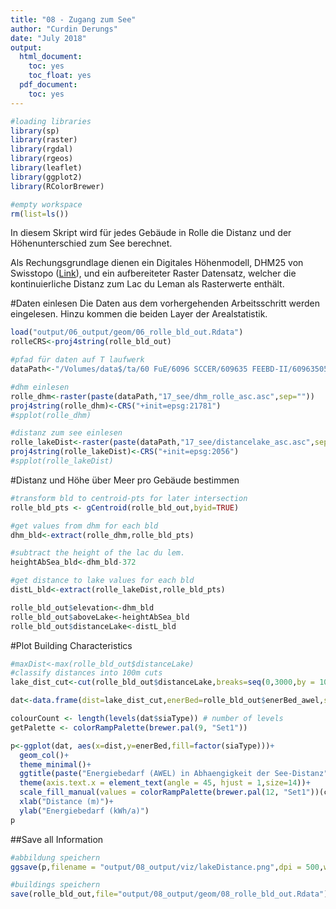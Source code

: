 ```yaml
---
title: "08 - Zugang zum See"
author: "Curdin Derungs"
date: "July 2018"
output:
  html_document:
    toc: yes
    toc_float: yes
  pdf_document:
    toc: yes
---
```


```r

#loading libraries
library(sp)
library(raster)
library(rgdal)
library(rgeos)
library(leaflet)
library(ggplot2)
library(RColorBrewer)

#empty workspace
rm(list=ls())
```

In diesem Skript wird für jedes Gebäude in Rolle die Distanz und der Höhenunterschied zum See berechnet.  

Als Rechungsgrundlage dienen ein Digitales Höhenmodell, DHM25 von Swisstopo ([Link](https://www.swisstopo.admin.ch/de/home/products/height/dhm25.html)), und ein aufbereiteter Raster Datensatz, welcher die kontinuierliche Distanz zum Lac du Leman als Rasterwerte enthält.

#Daten einlesen
Die Daten aus dem vorhergehenden Arbeitsschritt werden eingelesen. Hinzu kommen die beiden Layer der Arealstatistik.
```r
load("output/06_output/geom/06_rolle_bld_out.Rdata")
rolleCRS<-proj4string(rolle_bld_out)

#pfad für daten auf T laufwerk
dataPath<-"/Volumes/data$/ta/60 FuE/6096 SCCER/609635 FEEBD-II/60963505 Work Packages/JA RED/06-Daten/"

#dhm einlesen
rolle_dhm<-raster(paste(dataPath,"17_see/dhm_rolle_asc.asc",sep=""))
proj4string(rolle_dhm)<-CRS("+init=epsg:21781")
#spplot(rolle_dhm)

#distanz zum see einlesen
rolle_lakeDist<-raster(paste(dataPath,"17_see/distancelake_asc.asc",sep=""))
proj4string(rolle_lakeDist)<-CRS("+init=epsg:2056")
#spplot(rolle_lakeDist)
```

#Distanz und Höhe über Meer pro Gebäude bestimmen
```r
#transform bld to centroid-pts for later intersection
rolle_bld_pts <- gCentroid(rolle_bld_out,byid=TRUE)

#get values from dhm for each bld
dhm_bld<-extract(rolle_dhm,rolle_bld_pts)

#subtract the height of the lac du lem.
heightAbSea_bld<-dhm_bld-372

#get distance to lake values for each bld
distL_bld<-extract(rolle_lakeDist,rolle_bld_pts)

rolle_bld_out$elevation<-dhm_bld
rolle_bld_out$aboveLake<-heightAbSea_bld
rolle_bld_out$distanceLake<-distL_bld
```


#Plot Building Characteristics
```r
#maxDist<-max(rolle_bld_out$distanceLake)
#classify distances into 100m cuts
lake_dist_cut<-cut(rolle_bld_out$distanceLake,breaks=seq(0,3000,by = 100),labels=paste(seq(0,2900,by = 100),seq(100,3000,by = 100),sep="-"))

dat<-data.frame(dist=lake_dist_cut,enerBed=rolle_bld_out$enerBed_awel,siaType=rolle_bld_out$sia)

colourCount <- length(levels(dat$siaType)) # number of levels
getPalette <- colorRampPalette(brewer.pal(9, "Set1"))

p<-ggplot(dat, aes(x=dist,y=enerBed,fill=factor(siaType)))+
  geom_col()+
  theme_minimal()+
  ggtitle(paste("Energiebedarf (AWEL) in Abhaengigkeit der See-Distanz",sep=""))+
  theme(axis.text.x = element_text(angle = 45, hjust = 1,size=14))+
  scale_fill_manual(values = colorRampPalette(brewer.pal(12, "Set1"))(colourCount))+
  xlab("Distance (m)")+
  ylab("Energiebedarf (kWh/a)")
p
```

##Save all Information
```r
#abbildung speichern
ggsave(p,filename = "output/08_output/viz/lakeDistance.png",dpi = 500,width = 15,height = 8)

#buildings speichern
save(rolle_bld_out,file="output/08_output/geom/08_rolle_bld_out.Rdata")
```